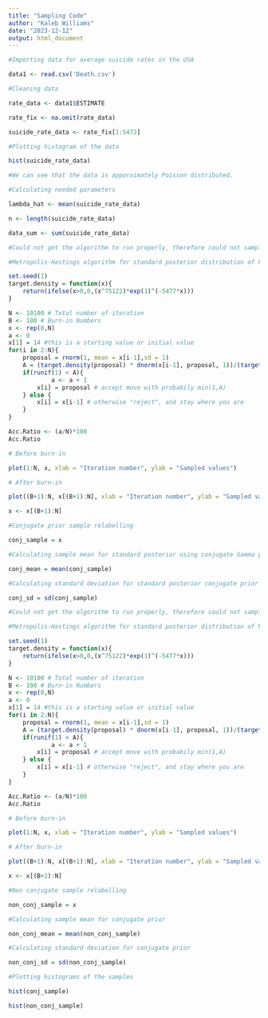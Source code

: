 ```yaml
---
title: "Sampling Code"
author: "Kaleb Williams"
date: "2023-12-12"
output: html_document
---
```

```r
#Importing data for average suicide rates in the USA

data1 <- read.csv('Death.csv')

#Cleaning data 

rate_data <- data1$ESTIMATE

rate_fix <- na.omit(rate_data)

suicide_rate_data <- rate_fix[1:5472]
```

```r
#Plotting histogram of the data 

hist(suicide_rate_data)

#We can see that the data is apporximately Poisson distributed.
```


```r

#Calculating needed parameters

lambda_hat <- mean(suicide_rate_data)

n <- length(suicide_rate_data)

data_sum <- sum(suicide_rate_data)
```

```r
#Could not get the algorithm to run properly, therefore could not sample and ran out of time.

#Metropolis-Hastings algorithm for standard posterior distribution of Poisson distribution using conjugate Gamma prior

set.seed(1)
target.density = function(x){
	return(ifelse(x>0,0,(x^75122)*exp(1)^(-5477*x)))
}

N <- 10100 # Total number of iteration
B <- 100 # Burn-in Numbers
x <- rep(0,N)
a <- 0
x[1] = 14 #this is a starting value or initial value
for(i in 2:N){
	proposal = rnorm(1, mean = x[i-1],sd = 1)
	A = (target.density(proposal) * dnorm(x[i-1], proposal, 1))/(target.density(x[i-1]) * dnorm(proposal, x[i-1], 1))
	if(runif(1) < A){
            a <- a + 1
		x[i] = proposal # accept move with probabily min(1,A)
	} else {
		x[i] = x[i-1] # otherwise "reject", and stay where you are
	}
}

Acc.Ratio <- (a/N)*100
Acc.Ratio

# Before burn-in

plot(1:N, x, xlab = "Iteration number", ylab = "Sampled values")

# After burn-in

plot((B+1):N, x[(B+1):N], xlab = "Iteration number", ylab = "Sampled values")

x <- x[(B+1):N]

#Conjugate prior sample relabelling

conj_sample = x

#Calculating sample mean for standard posterior using conjugate Gamma prior

conj_mean = mean(conj_sample)

#Calculating standard deviation for standard posterior conjugate prior

conj_sd = sd(conj_sample)
```

```r
#Could not get the algorithm to run properly, therefore could not sample and ran out of time.

#Metropolis-Hastings algorithm for standard posterior distribution of Poisson distribution using non-conjugate beta prior

set.seed(1)
target.density = function(x){
	return(ifelse(x>0,0,(x^75122)*exp(1)^(-5477*x)))
}

N <- 10100 # Total number of iteration
B <- 100 # Burn-in Numbers
x <- rep(0,N)
a <- 0
x[1] = 14 #this is a starting value or initial value
for(i in 2:N){
	proposal = rnorm(1, mean = x[i-1],sd = 1)
	A = (target.density(proposal) * dnorm(x[i-1], proposal, 1))/(target.density(x[i-1]) * dnorm(proposal, x[i-1], 1))
	if(runif(1) < A){
            a <- a + 1
		x[i] = proposal # accept move with probabily min(1,A)
	} else {
		x[i] = x[i-1] # otherwise "reject", and stay where you are
	}
}

Acc.Ratio <- (a/N)*100
Acc.Ratio

# Before burn-in

plot(1:N, x, xlab = "Iteration number", ylab = "Sampled values")

# After burn-in

plot((B+1):N, x[(B+1):N], xlab = "Iteration number", ylab = "Sampled values")

x <- x[(B+1):N]

#Non conjugate sample relabelling

non_conj_sample = x

#Calculating sample mean for conjugate prior

non_conj_mean = mean(non_conj_sample)

#Calculating standard deviation for conjugate prior

non_conj_sd = sd(non_conj_sample)
```

```r
#Plotting histograms of the samples

hist(conj_sample)

hist(non_conj_sample)
```